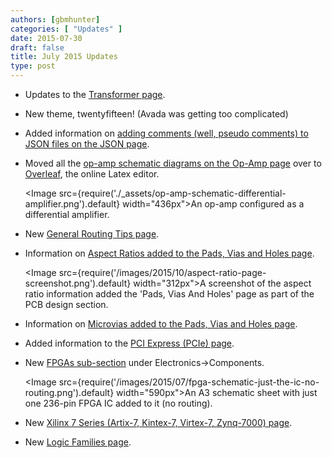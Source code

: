 ```yaml
---
authors: [gbmhunter]
categories: [ "Updates" ] 
date: 2015-07-30
draft: false
title: July 2015 Updates
type: post
---
```


* Updates to the [Transformer page](/electronics/components/transformers).

* New theme, twentyfifteen! (Avada was getting too complicated)

* Added information on [adding comments (well, pseudo comments) to JSON files on the JSON page](/programming/serialization-formats/jason/).

* Moved all the [op-amp schematic diagrams on the Op-Amp page](/electronics/components/op-amps) over to [Overleaf](https://www.overleaf.com/), the online Latex editor.  

    <Image src={require('./_assets/op-amp-schematic-differential-amplifier.png').default} width="436px">An op-amp configured as a differential amplifier.</Image>
    
* New [General Routing Tips page](/pcb-design/general-routing-tips).

* Information on [Aspect Ratios added to the Pads, Vias and Holes page](/pcb-design/pads-vias-holes#aspect-ratios).  

    <Image src={require('/images/2015/10/aspect-ratio-page-screenshot.png').default} width="312px">A screenshot of the aspect ratio information added the 'Pads, Vias And Holes' page as part of the PCB design section.</Image>  

* Information on [Microvias added to the Pads, Vias and Holes page](/pcb-design/pads-vias-holes#microvias).

* Added information to the [PCI Express (PCIe) page](/electronics/communication-protocols/pci-express-pcie).

* New [FPGAs sub-section](/electronics/components/fpgas) under Electronics->Components.  

    <Image src={require('/images/2015/07/fpga-schematic-just-the-ic-no-routing.png').default} width="590px">An A3 schematic sheet with just one 236-pin FPGA IC added to it (no routing).</Image>  

* New [Xilinx 7 Series (Artix-7, Kintex-7, Virtex-7, Zynq-7000) page](/electronics/components/fpgas/xilinx-7-series-artix-7-kintex-7-virtex-7-zynq-7000/).

* New [Logic Families page](/electronics/circuit-design/logic-families/).
